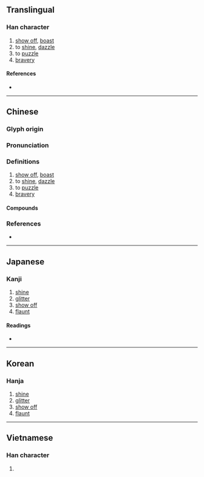 {{character info}}
==Translingual==

===Han character===
{{Han char|rn=86|rad=火|as=05|sn=9|four=90832|canj=FYVI|ids=⿰火玄}}

# [[show off]], [[boast]]
# to [[shine]], [[dazzle]]
# to [[puzzle]]
# [[bravery]]

====References====
* {{Han ref|kx=0668.190|dkj=18948|dj=1077.200|hdz=32197.010|uh=70AB|ud=28843|bh=ACAF|bd=44207}}

----

==Chinese==
{{zh-forms}}

===Glyph origin===
{{Han etym}}

===Pronunciation===
{{zh-pron
|m=xuàn
|c=jyun6,jyun4
|mn=hiân/hiān
|mc=y
|oc=y
|cat=v,n
}}

===Definitions===
{{zh-hanzi}}

# [[show off]], [[boast]]
# to [[shine]], [[dazzle]]
# to [[puzzle]]
# [[bravery]]

====Compounds====
{{zh-der|炫耀|炫示|炫目|炫鬻|炫晝縞夜|炫異爭奇|炫惑}}

===References===
* {{R:yue:mfccd}}

----

==Japanese==

===Kanji===
{{ja-kanji|grade=|rs=火05}}

# [[shine]]
# [[glitter]]
# [[show off]]
# [[flaunt]]

====Readings====
* {{ja-readings|on=[[けん]] (ken), [[げん]] (gen)|kun=[[かがやく]] (kagayaku)}}

----

==Korean==

===Hanja===
{{ko-hanja|hangeul=현|eumhun=|rv=hyeon|mr=hyŏn|y=hyen}}

# [[shine]]
# [[glitter]]
# [[show off]]
# [[flaunt]]

----

==Vietnamese==

===Han character===
{{vi-readings|rs=火05| hanviet = huyễn}}

# {{rfdef|vi|sort=火05}}

{{cln|vi|Han tu}}
